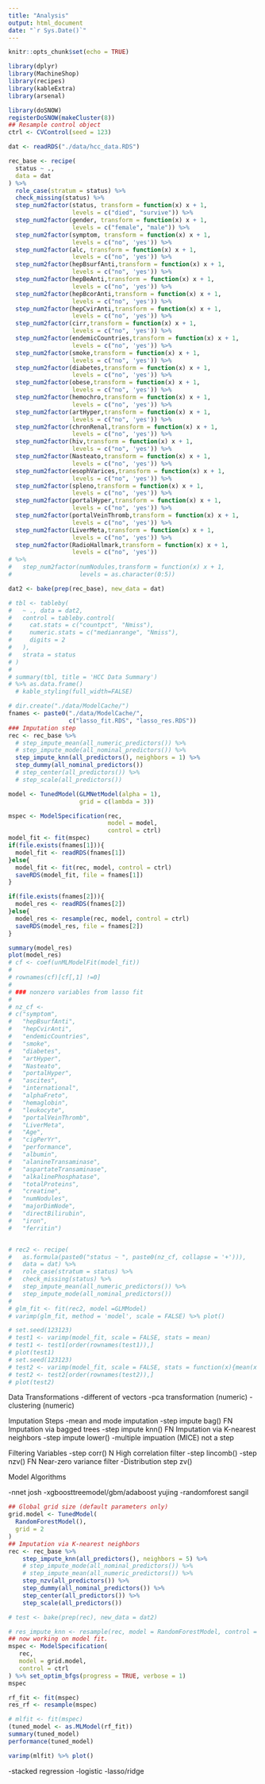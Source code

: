 ```yaml
---
title: "Analysis"
output: html_document
date: "`r Sys.Date()`"
---
```


```r
knitr::opts_chunk$set(echo = TRUE)
```

```r
library(dplyr)
library(MachineShop)
library(recipes)
library(kableExtra)
library(arsenal)
```

```r
library(doSNOW)
registerDoSNOW(makeCluster(8))
## Resample control object
ctrl <- CVControl(seed = 123)
```


```r
dat <- readRDS("./data/hcc_data.RDS")

rec_base <- recipe(
  status ~ .,
  data = dat
) %>%
  role_case(stratum = status) %>%
  check_missing(status) %>%
  step_num2factor(status, transform = function(x) x + 1,
                  levels = c("died", "survive")) %>%
  step_num2factor(gender, transform = function(x) x + 1,
                  levels = c("female", "male")) %>%
  step_num2factor(symptom, transform = function(x) x + 1,
                  levels = c("no", 'yes')) %>%
  step_num2factor(alc, transform = function(x) x + 1,
                  levels = c("no", 'yes')) %>%
  step_num2factor(hepBsurfAnti,transform = function(x) x + 1,
                  levels = c("no", 'yes')) %>%
  step_num2factor(hepBeAnti,transform = function(x) x + 1,
                  levels = c("no", 'yes')) %>%
  step_num2factor(hepBcorAnti,transform = function(x) x + 1,
                  levels = c("no", 'yes')) %>%
  step_num2factor(hepCvirAnti,transform = function(x) x + 1,
                  levels = c("no", 'yes')) %>%
  step_num2factor(cirr,transform = function(x) x + 1,
                  levels = c("no", 'yes')) %>%
  step_num2factor(endemicCountries,transform = function(x) x + 1,
                  levels = c("no", 'yes')) %>%
  step_num2factor(smoke,transform = function(x) x + 1,
                  levels = c("no", 'yes')) %>%
  step_num2factor(diabetes,transform = function(x) x + 1,
                  levels = c("no", 'yes')) %>%
  step_num2factor(obese,transform = function(x) x + 1,
                  levels = c("no", 'yes')) %>%
  step_num2factor(hemochro,transform = function(x) x + 1,
                  levels = c("no", 'yes')) %>%
  step_num2factor(artHyper,transform = function(x) x + 1,
                  levels = c("no", 'yes')) %>%
  step_num2factor(chronRenal,transform = function(x) x + 1,
                  levels = c("no", 'yes')) %>%
  step_num2factor(hiv,transform = function(x) x + 1,
                  levels = c("no", 'yes')) %>%
  step_num2factor(Nasteato,transform = function(x) x + 1,
                  levels = c("no", 'yes')) %>%
  step_num2factor(esophVarices,transform = function(x) x + 1,
                  levels = c("no", 'yes')) %>%
  step_num2factor(spleno,transform = function(x) x + 1,
                  levels = c("no", 'yes')) %>%
  step_num2factor(portalHyper,transform = function(x) x + 1,
                  levels = c("no", 'yes')) %>%
  step_num2factor(portalVeinThromb,transform = function(x) x + 1,
                  levels = c("no", 'yes')) %>%
  step_num2factor(LiverMeta,transform = function(x) x + 1,
                  levels = c("no", 'yes')) %>%
  step_num2factor(RadioHallmark,transform = function(x) x + 1,
                  levels = c("no", 'yes')) 
# %>%
#   step_num2factor(numNodules,transform = function(x) x + 1,
#                   levels = as.character(0:5))

dat2 <- bake(prep(rec_base), new_data = dat)
```

```r
# tbl <- tableby(
#   ~ ., data = dat2,
#   control = tableby.control(
#     cat.stats = c("countpct", "Nmiss"),
#     numeric.stats = c("medianrange", "Nmiss"),
#     digits = 2
#   ),
#   strata = status
# )
# 
# summary(tbl, title = 'HCC Data Summary') 
# %>% as.data.frame()
  # kable_styling(full_width=FALSE)
```


```r
# dir.create("./data/ModelCache/")
fnames <- paste0("./data/ModelCache/",
                 c("lasso_fit.RDS", "lasso_res.RDS"))
### Imputation step
rec <- rec_base %>%
  # step_impute_mean(all_numeric_predictors()) %>%
  # step_impute_mode(all_nominal_predictors()) %>%
  step_impute_knn(all_predictors(), neighbors = 1) %>%
  step_dummy(all_nominal_predictors())
  # step_center(all_predictors()) %>%
  # step_scale(all_predictors())

model <- TunedModel(GLMNetModel(alpha = 1),
                    grid = c(lambda = 3))

mspec <- ModelSpecification(rec,
                            model = model,
                            control = ctrl)
model_fit <- fit(mspec)
if(file.exists(fnames[1])){
  model_fit <- readRDS(fnames[1])
}else{
  model_fit <- fit(rec, model, control = ctrl)
  saveRDS(model_fit, file = fnames[1])
}

if(file.exists(fnames[2])){
  model_res <- readRDS(fnames[2])
}else{
  model_res <- resample(rec, model, control = ctrl)
  saveRDS(model_res, file = fnames[2])
}

summary(model_res)
plot(model_res)
# cf <- coef(unMLModelFit(model_fit))
# 
# rownames(cf)[cf[,1] !=0]
# 
# ### nonzero variables from lasso fit
# 
# nz_cf <-
# c("symptom",
#   "hepBsurfAnti",
#   "hepCvirAnti",
#   "endemicCountries",
#   "smoke",
#   "diabetes",
#   "artHyper",
#   "Nasteato",
#   "portalHyper",
#   "ascites",
#   "international",
#   "alphaFreto",
#   "hemaglobin",
#   "leukocyte",
#   "portalVeinThromb",
#   "LiverMeta",
#   "Age",
#   "cigPerYr",
#   "performance",
#   "albumin",
#   "alanineTransaminase",
#   "aspartateTransaminase",
#   "alkalinePhosphatase",
#   "totalProteins",
#   "creatine",
#   "numNodules",
#   "majorDimNode",
#   "directBilirubin",
#   "iron",
#   "ferritin")


# rec2 <- recipe(
#   as.formula(paste0("status ~ ", paste0(nz_cf, collapse = '+'))),
#   data = dat) %>%
#   role_case(stratum = status) %>%
#   check_missing(status) %>%
#   step_impute_mean(all_numeric_predictors()) %>%
#   step_impute_mode(all_nominal_predictors())
# 
# glm_fit <- fit(rec2, model =GLMModel)
# varimp(glm_fit, method = 'model', scale = FALSE) %>% plot()
```


```r
# set.seed(123123)
# test1 <- varimp(model_fit, scale = FALSE, stats = mean)
# test1 <- test1[order(rownames(test1)),]
# plot(test1)
# set.seed(123123)
# test2 <- varimp(model_fit, scale = FALSE, stats = function(x){mean(x > 0)})
# test2 <- test2[order(rownames(test2)),]
# plot(test2)
```



Data Transformations
-different of vectors
-pca transformation (numeric)
-clustering (numeric)

Imputation Steps
-mean and mode imputation
-step impute bag() FN Imputation via bagged trees
-step impute knn() FN Imputation via K-nearest neighbors
-step impute lower()
-multiple impuation (MICE) not a step

Filtering Variables
-step corr() N High correlation filter
-step lincomb()
-step nzv() FN Near-zero variance filter
-Distribution step zv()

Model Algorithms

-nnet josh
-xgboosttreemodel/gbm/adaboost yujing
-randomforest sangil
```r
## Global grid size (default parameters only)
grid.model <- TunedModel(
  RandomForestModel(),
  grid = 2
)
## Imputation via K-nearest neighbors
rec <- rec_base %>%
    step_impute_knn(all_predictors(), neighbors = 5) %>%
    # step_impute_mode(all_nominal_predictors()) %>%
    # step_impute_mean(all_numeric_predictors()) %>%
    step_nzv(all_predictors()) %>%
    step_dummy(all_nominal_predictors()) %>%
    step_center(all_predictors()) %>%
    step_scale(all_predictors())

# test <- bake(prep(rec), new_data = dat2)

# res_impute_knn <- resample(rec, model = RandomForestModel, control = ctrl)
## now working on model fit. 
mspec <- ModelSpecification(
   rec,
   model = grid.model,
   control = ctrl
) %>% set_optim_bfgs(progress = TRUE, verbose = 1)
mspec

rf_fit <- fit(mspec)
res_rf <- resample(mspec)

# mlfit <- fit(mspec)
(tuned_model <- as.MLModel(rf_fit))
summary(tuned_model)
performance(tuned_model)

varimp(mlfit) %>% plot()
```

-stacked regression
-logistic
-lasso/ridge
